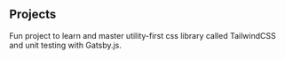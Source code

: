 ## Projects

<ProjectCard title="Za Szkłem Fotografia" link="https://za-szklem-foto.vercel.app/" bg="linear-gradient(to right, #D4145A 0%, #FBB03B 100%)">
Fun project to learn and master utility-first css library called TailwindCSS and unit testing with Gatsby.js.
</ProjectCard>



